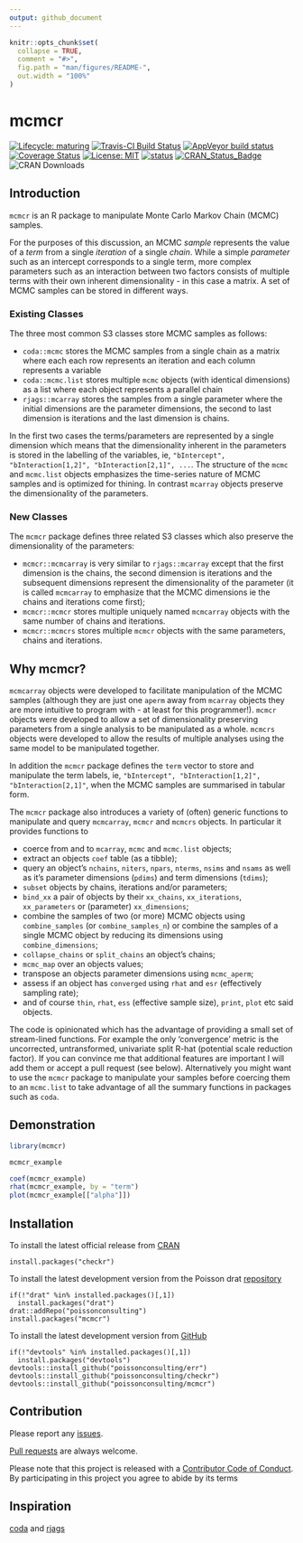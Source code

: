 ```yaml
---
output: github_document
---
```


<!-- README.md is generated from README.Rmd. Please edit that file -->

```r
knitr::opts_chunk$set(
  collapse = TRUE,
  comment = "#>",
  fig.path = "man/figures/README-",
  out.width = "100%"
)
```

# mcmcr

<!-- badges: start -->
  [![Lifecycle: maturing](https://img.shields.io/badge/lifecycle-maturing-blue.svg)](https://www.tidyverse.org/lifecycle/#maturing)
[![Travis-CI Build Status](https://travis-ci.org/poissonconsulting/mcmcr.svg?branch=master)](https://travis-ci.org/poissonconsulting/mcmcr)
[![AppVeyor build status](https://ci.appveyor.com/api/projects/status/github/poissonconsulting/mcmcr?branch=master&svg=true)](https://ci.appveyor.com/project/poissonconsulting/mcmcr)
[![Coverage Status](https://img.shields.io/codecov/c/github/poissonconsulting/mcmcr/master.svg)](https://codecov.io/github/poissonconsulting/mcmcr?branch=master)
[![License: MIT](https://img.shields.io/badge/License-MIT-green.svg)](https://opensource.org/licenses/MIT)
[![status](https://tinyverse.netlify.com/badge/mcmcr)](https://CRAN.R-project.org/package=mcmcr)
[![CRAN_Status_Badge](http://www.r-pkg.org/badges/version/mcmcr)](https://cran.r-project.org/package=mcmcr)
![CRAN Downloads](http://cranlogs.r-pkg.org/badges/mcmcr)
<!-- badges: end -->

## Introduction

`mcmcr` is an R package to manipulate Monte Carlo Markov Chain (MCMC) samples.

For the purposes of this discussion, an MCMC *sample* represents the value of a *term* from a single *iteration* of a single *chain*.
While a simple *parameter* such as an intercept corresponds to a single term, more complex parameters such as an interaction between two factors consists of multiple terms with their own inherent dimensionality - in this case a matrix.
A set of MCMC samples can be stored in different ways.

### Existing Classes

The three most common S3 classes store MCMC samples as follows:

- `coda::mcmc` stores the MCMC samples from a single chain as a matrix where each each row represents an iteration and each column represents a variable
- `coda::mcmc.list` stores multiple `mcmc` objects (with identical dimensions) as a list where each object represents a parallel chain
- `rjags::mcarray` stores the samples from a single parameter where the initial dimensions are the parameter dimensions, the second to last dimension is iterations and the last dimension is chains.

In the first two cases the terms/parameters are represented by a single dimension which means that the dimensionality inherent in the parameters is stored in the labelling of the variables, ie, `"bIntercept", "bInteraction[1,2]", "bInteraction[2,1]", ...`.
The structure of the `mcmc` and `mcmc.list` objects emphasizes the time-series nature of MCMC samples and is optimized for thining.
In contrast `mcarray` objects preserve the dimensionality of the parameters.

### New Classes

The `mcmcr` package defines three related S3 classes which also preserve the dimensionality of
the parameters:

- `mcmcr::mcmcarray` is very similar to `rjags::mcarray` except that the first dimension is the chains, the second dimension is iterations and the subsequent dimensions represent the dimensionality of the parameter (it is called `mcmcarray` to emphasize that the MCMC dimensions ie the chains and iterations come first);
- `mcmcr::mcmcr` stores multiple uniquely named `mcmcarray` objects with the same number of chains and iterations.
- `mcmcr::mcmcrs` stores multiple `mcmcr` objects with the same parameters, chains and iterations.

## Why mcmcr?

`mcmcarray` objects were developed to facilitate manipulation of the MCMC samples (although they are just one `aperm` away from `mcarray` objects they are more intuitive to program with - at least for this programmer!).
`mcmcr` objects were developed to allow a set of dimensionality preserving parameters from a single analysis to be manipulated as a whole.
`mcmcrs` objects were developed to allow the results of multiple analyses using the same model to be manipulated together.

In addition the `mcmcr` package defines the `term` vector to store and manipulate the term labels, ie, `"bIntercept", "bInteraction[1,2]", "bInteraction[2,1]"`, when the MCMC samples are summarised in tabular form.

The `mcmcr` package also introduces a variety of (often) generic functions to manipulate and query `mcmcarray`, `mcmcr` and `mcmcrs` objects. 
In particular it provides functions to

- coerce from and to `mcarray`, `mcmc` and `mcmc.list` objects;
- extract an objects `coef` table (as a tibble);
- query an object's `nchains`, `niters`, `npars`, `nterms`, `nsims` and `nsams` as well as it's parameter dimensions (`pdims`) and term dimensions (`tdims`);
- `subset` objects by chains, iterations and/or parameters;
- `bind_xx` a pair of objects by their `xx_chains`, `xx_iterations`, `xx_parameters` or (parameter) `xx_dimensions`;
- combine the samples of two (or more) MCMC objects using `combine_samples` (or `combine_samples_n`) or combine the samples of a single MCMC object by reducing its dimensions using `combine_dimensions`;
- `collapse_chains` or `split_chains` an object's chains;
- `mcmc_map` over an objects values; 
- transpose an objects parameter dimensions using `mcmc_aperm`; 
- assess if an object has `converged` using `rhat` and `esr` (effectively sampling rate);
- and of course `thin`, `rhat`, `ess` (effective sample size), `print`, `plot` etc said objects.

The code is opinionated which has the advantage of providing a small set of stream-lined functions. 
For example the only 'convergence' metric is the uncorrected, untransformed, univariate split R-hat (potential scale reduction factor).
If you can convince me that additional features are important I will add them or accept a pull request (see below).
Alternatively you might want to use the `mcmcr` package to manipulate your samples before coercing them to an `mcmc.list` to take advantage of all the summary functions in packages such as `coda`.

## Demonstration

```r
library(mcmcr)

mcmcr_example

coef(mcmcr_example)
rhat(mcmcr_example, by = "term")
plot(mcmcr_example[["alpha"]])
```

## Installation

To install the latest official release from [CRAN](https://CRAN.R-project.org/package=checkr)
```
install.packages("checkr")
```

To install the latest development version from the Poisson drat [repository](https://github.com/poissonconsulting/drat)
```
if(!"drat" %in% installed.packages()[,1]) 
  install.packages("drat")
drat::addRepo("poissonconsulting")
install.packages("mcmcr")
```

To install the latest development version from [GitHub](https://github.com/poissonconsulting/checkr)
```
if(!"devtools" %in% installed.packages()[,1]) 
  install.packages("devtools")
devtools::install_github("poissonconsulting/err")
devtools::install_github("poissonconsulting/checkr")
devtools::install_github("poissonconsulting/mcmcr")
```

## Contribution

Please report any [issues](https://github.com/poissonconsulting/mcmcr/issues).

[Pull requests](https://github.com/poissonconsulting/mcmcr/pulls) are always welcome.

Please note that this project is released with a [Contributor Code of Conduct](CONDUCT.md). 
By participating in this project you agree to abide by its terms

## Inspiration

[coda](https://github.com/cran/coda) and [rjags](https://github.com/cran/rjags)
